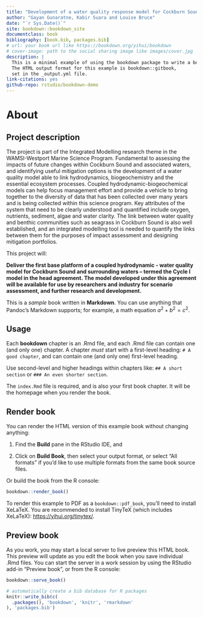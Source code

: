 ```yaml
--- 
title: "Development of a water quality response model for Cockburn Sound"
author: "Gayan Gunaratne, Kabir Suara and Louise Bruce"
date: "`r Sys.Date()`"
site: bookdown::bookdown_site
documentclass: book
bibliography: [book.bib, packages.bib]
# url: your book url like https://bookdown.org/yihui/bookdown
# cover-image: path to the social sharing image like images/cover.jpg
description: |
  This is a minimal example of using the bookdown package to write a book.
  The HTML output format for this example is bookdown::gitbook,
  set in the _output.yml file.
link-citations: yes
github-repo: rstudio/bookdown-demo
---
```


# About


## Project description

The project is part of the Integrated Modelling research theme in the WAMSI-Westport Marine Science Program.
Fundamental to assessing the impacts of future changes within Cockburn Sound and associated waters, and identifying useful mitigation options is the development of a water quality model able to link hydrodynamics, biogeochemistry and the essential ecosystem processes. Coupled hydrodynamic-biogeochemical models can help focus management effort and provide a vehicle to bring together to the diversity of data that has been collected over many years and is being collected within this science program.
Key attributes of the system that need to be clearly understood and quantified include oxygen, nutrients, sediment, algae and water clarity. The link between water quality and benthic communities such as seagrass in Cockburn Sound is also well established, and an integrated modelling tool is needed to quantify the links between them for the purposes of impact assessment and designing mitigation portfolios. 

This project will:

**Deliver the first base platform of a coupled hydrodynamic - water quality model for Cockburn Sound and surrounding waters – termed the Cycle I model in the head agreement. The model developed under this agreement will be available for use by researchers and industry for scenario assessment, and further research and development.**



This is a _sample_ book written in **Markdown**. You can use anything that Pandoc's Markdown supports; for example, a math equation $a^2 + b^2 = c^2$.

## Usage 

Each **bookdown** chapter is an .Rmd file, and each .Rmd file can contain one (and only one) chapter. A chapter *must* start with a first-level heading: `# A good chapter`, and can contain one (and only one) first-level heading.

Use second-level and higher headings within chapters like: `## A short section` or `### An even shorter section`.

The `index.Rmd` file is required, and is also your first book chapter. It will be the homepage when you render the book.

## Render book

You can render the HTML version of this example book without changing anything:

1. Find the **Build** pane in the RStudio IDE, and

1. Click on **Build Book**, then select your output format, or select "All formats" if you'd like to use multiple formats from the same book source files.

Or build the book from the R console:

```r
bookdown::render_book()
```

To render this example to PDF as a `bookdown::pdf_book`, you'll need to install XeLaTeX. You are recommended to install TinyTeX (which includes XeLaTeX): <https://yihui.org/tinytex/>.

## Preview book

As you work, you may start a local server to live preview this HTML book. This preview will update as you edit the book when you save individual .Rmd files. You can start the server in a work session by using the RStudio add-in "Preview book", or from the R console:

```r
bookdown::serve_book()
```


```r
# automatically create a bib database for R packages
knitr::write_bib(c(
  .packages(), 'bookdown', 'knitr', 'rmarkdown'
), 'packages.bib')
```

